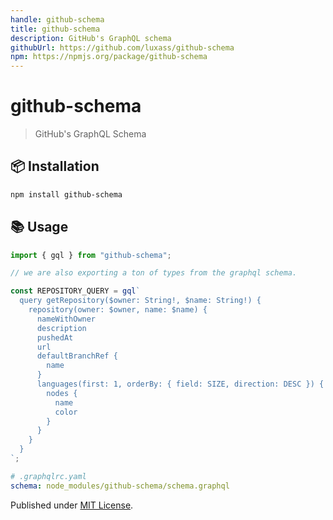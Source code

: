 ```yaml
---
handle: github-schema
title: github-schema
description: GitHub's GraphQL schema
githubUrl: https://github.com/luxass/github-schema
npm: https://npmjs.org/package/github-schema
---
```


# github-schema

> GitHub's GraphQL Schema

## 📦 Installation

```sh
npm install github-schema
```

## 📚 Usage

```ts
import { gql } from "github-schema";

// we are also exporting a ton of types from the graphql schema.

const REPOSITORY_QUERY = gql`
  query getRepository($owner: String!, $name: String!) {
    repository(owner: $owner, name: $name) {
      nameWithOwner
      description
      pushedAt
      url
      defaultBranchRef {
        name
      }
      languages(first: 1, orderBy: { field: SIZE, direction: DESC }) {
        nodes {
          name
          color
        }
      }
    }
  }
`;
```

```yaml
# .graphqlrc.yaml
schema: node_modules/github-schema/schema.graphql
```

Published under [MIT License](./LICENCE).
